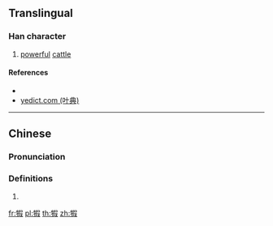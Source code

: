 ==Translingual==

===Han character===
{{Han char|rn=93|rad=牛|as=09|sn=13|four=27547|canj=HQRSE|ids=⿰牛叚}}

# [[powerful]] [[cattle]]

====References====
* {{Han ref|kx=0702.180|dkj=20077|dj=1115.230|hdz=31816.150|uh=728C|ud=29324|bh=DEA6|bd=56998}}
*[http://yedict.com/htm/72/728C.htm yedict.com (叶典)]

----

==Chinese==
{{zh-forms}}

===Pronunciation===
{{zh-pron
|m=jiā
|c=gaa1
|mc=y
|oc=y
|ma=
|cat=n
}}

===Definitions===
{{zh-hanzi}}

# {{rfdef|lang=zh}}

[[fr:犌]]
[[pl:犌]]
[[th:犌]]
[[zh:犌]]
